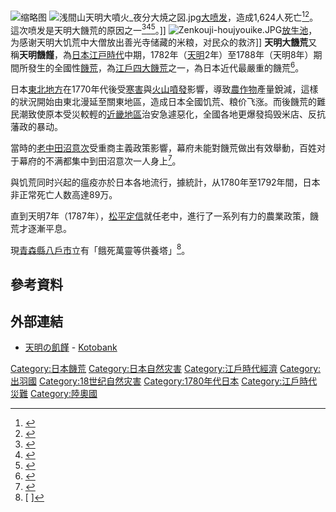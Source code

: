 {{noteTA
|1=zh-cn:饥; zh-hant:饑;
}}
[[File:Great_Tenmei_famine.jpg|缩略图]]
[[File:浅間山天明大噴火_夜分大焼之図.jpg|thumb]][[天明大喷发|大喷发]]，造成1,624人死亡<ref>{{Kotobank|天明浅間山噴火}}</ref><ref>{{Cite web|title=報告書（1783 天明浅間山噴火）|url=https://www.bousai.go.jp/kyoiku/kyokun/kyoukunnokeishou/rep/1783_tenmei_asamayama_funka/index.html|access-date=2022-03-24|author=[[内閣府|内閣府]]|work=www.bousai.go.jp|archive-date=2014-12-11|archive-url=https://web.archive.org/web/20141211080810/http://www.bousai.go.jp/kyoiku/kyokun/kyoukunnokeishou/rep/1783-tenmei-asamayamaFUNKA/index.html}}</ref>。這次喷发是天明大饑荒的原因之一<ref>{{Cite web|title=天明3年（1783年）浅間山噴火|url=https://www.ktr.mlit.go.jp/tonesui/tonesui00023.html|access-date=2022-03-24|work=www.ktr.mlit.go.jp|publisher=利根川水系砂防事務所 国土交通省 関東地方整備局|language=ja|archive-date=2022-01-20|archive-url=https://web.archive.org/web/20220120084022/https://www.ktr.mlit.go.jp/tonesui/tonesui00023.html}}</ref><ref>{{Cite web|title=浅間山が噴火　1783年に火砕流で約1500人死亡、天明の大飢饉も起こした強暴火山|url=https://news.yahoo.co.jp/byline/tatsumiyoshiyuki/20190808-00137572|access-date=2022-03-24|work=Yahoo!ニュース|language=ja|archive-date=2021-12-15|archive-url=https://web.archive.org/web/20211215051815/https://news.yahoo.co.jp/byline/tatsumiyoshiyuki/20190808-00137572}}</ref><ref>{{Kotobank|浅間山噴火}}</ref>。]]
[[File:Zenkouji-houjyouike.JPG|thumb]][[放生池|放生池]]，为感谢天明大饥荒中{{link-ja|等順}}大僧放出善光寺储藏的米粮，对民众的救济]]
{{japanese|japanese=天明の大飢饉|kana=てんめいのだいききん|romaji=Tenmei no daikikin}}
'''天明大饑荒'''又稱'''天明饑饉'''，為[[日本|日本]][[江戸時代|江戸時代]]中期，1782年（[[天明|天明]]2年）至1788年（天明8年）期間所發生的全國性[[饑荒|饑荒]]，為[[江戶四大饑荒|江戶四大饑荒]]之一，為日本近代最嚴重的饑荒<ref>{{Kotobank|天明の飢饉}}</ref>。

日本[[東北地方|東北地方]]在1770年代後受[[寒害|寒害]]與[[火山噴發|火山噴發]]影響，導致[[農作物|農作物]]產量銳減，這樣的狀況開始由東北漫延至關東地區，造成日本全國饥荒、粮价飞涨。而後饑荒的難民潮致使原本受災較輕的[[近畿地區|近畿地區]]治安急遽惡化，全國各地更爆發捣毁米店、反抗藩政的暴动。

當時的[[老中|老中]][[田沼意次|田沼意次]]受重商主義政策影響，幕府未能對饑荒做出有效舉動，百姓对于幕府的不满都集中到田沼意次一人身上<ref>{{Cite web |url=http://www.rongshuxia.com/books/reading/1030886_1415.html |title=田沼意次的经济政策 |access-date=2015-02-06 |archive-date=2015-02-07 |archive-url=https://web.archive.org/web/20150207112951/http://www.rongshuxia.com/books/reading/1030886_1415.html |dead-url=no }}</ref>。

與饥荒同时兴起的瘟疫亦於日本各地流行，據統計，从1780年至1792年間，日本非正常死亡人数高達89万。

直到天明7年（1787年），[[松平定信|松平定信]]就任老中，進行了一系列有力的農業政策，饑荒才逐漸平息。

現[[青森縣|青森縣]][[八戶市|八戶市]]立有「餓死萬靈等供養塔」<ref>[{{Cite web |url=http://www.pref.aomori.lg.jp/bunka/education/kensiseki_18.html |script-title=ja:餓死萬霊等供養塔及び戒壇石 |access-date=2015-02-06 |archive-date=2019-07-28 |archive-url=https://web.archive.org/web/20190728065605/http://www.pref.aomori.lg.jp/bunka/education/kensiseki_18.html |dead-url=no }} {{lang|ja|餓死萬霊等供養塔及び戒壇石}}]</ref>。

== 參考資料 ==
{{reflist}}

== 外部連結 ==
*[https://kotobank.jp/word/天明の飢饉 天明の飢饉] {{Wayback|url=https://kotobank.jp/word/%E5%A4%A9%E6%98%8E |date=20140704151613 }} - [[Kotobank|Kotobank]]{{Language icon|ja}}
[[Category:日本饑荒|Category:日本饑荒]]
[[Category:日本自然灾害|Category:日本自然灾害]]
[[Category:江戶時代經濟|Category:江戶時代經濟]]
[[Category:出羽國|Category:出羽國]]
[[Category:18世纪自然灾害|Category:18世纪自然灾害]]
[[Category:1780年代日本|Category:1780年代日本]]
[[Category:江戶時代災難|Category:江戶時代災難]]
[[Category:陸奧國|Category:陸奧國]]
